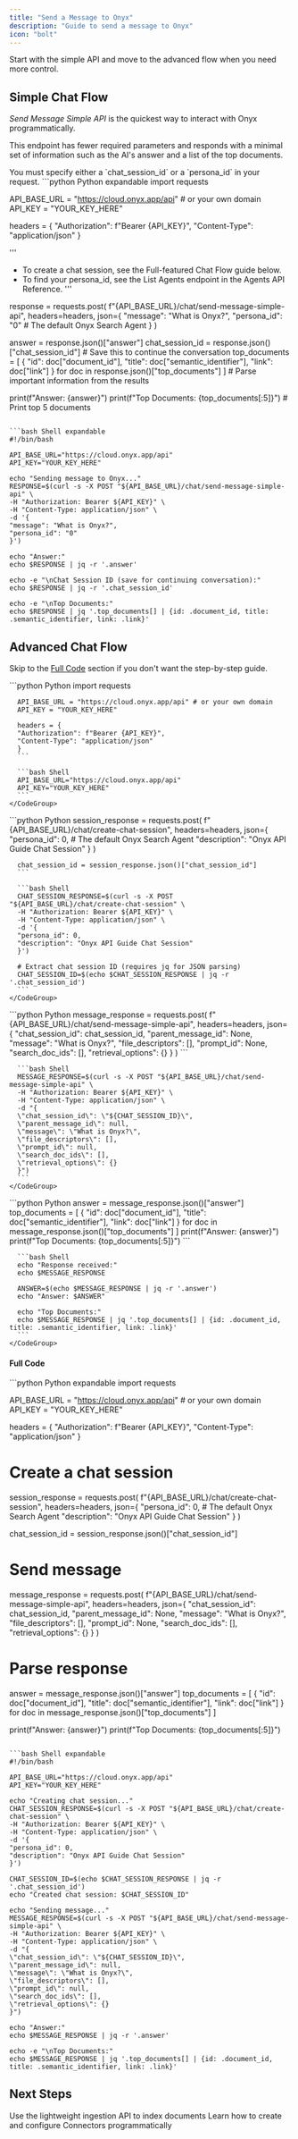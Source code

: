 ```yaml
---
title: "Send a Message to Onyx"
description: "Guide to send a message to Onyx"
icon: "bolt"
---
```


<Tip>
  Start with the simple API and move to the advanced flow when you need more control.
</Tip>

## Simple Chat Flow

*Send Message Simple API* is the quickest way to interact with Onyx programmatically.

This endpoint has fewer required parameters and responds with a minimal set of information such as the AI's answer and a
list of the top documents.

<Note>
  You must specify either a `chat_session_id` or a `persona_id` in your request.
</Note>

<CodeGroup>
  ```python Python expandable
  import requests

  API_BASE_URL = "https://cloud.onyx.app/api" # or your own domain
  API_KEY = "YOUR_KEY_HERE"

  headers = {
  "Authorization": f"Bearer {API_KEY}",
  "Content-Type": "application/json"
  }

  '''
  - To create a chat session, see the Full-featured Chat Flow guide below.
  - To find your persona_id, see the List Agents endpoint in the Agents API Reference.
  '''

  response = requests.post(
  f"{API_BASE_URL}/chat/send-message-simple-api",
  headers=headers,
  json={
  "message": "What is Onyx?",
  "persona_id": "0" # The default Onyx Search Agent
  }
  )

  answer = response.json()["answer"]
  chat_session_id = response.json()["chat_session_id"] # Save this to continue the conversation
  top_documents = [
  {
  "id": doc["document_id"],
  "title": doc["semantic_identifier"],
  "link": doc["link"]
  } for doc in response.json()["top_documents"]
  ] # Parse important information from the results

  print(f"Answer: {answer}")
  print(f"Top Documents: {top_documents[:5]}") # Print top 5 documents
  ```

  ```bash Shell expandable
  #!/bin/bash

  API_BASE_URL="https://cloud.onyx.app/api"
  API_KEY="YOUR_KEY_HERE"

  echo "Sending message to Onyx..."
  RESPONSE=$(curl -s -X POST "${API_BASE_URL}/chat/send-message-simple-api" \
  -H "Authorization: Bearer ${API_KEY}" \
  -H "Content-Type: application/json" \
  -d '{
  "message": "What is Onyx?",
  "persona_id": "0"
  }')

  echo "Answer:"
  echo $RESPONSE | jq -r '.answer'

  echo -e "\nChat Session ID (save for continuing conversation):"
  echo $RESPONSE | jq -r '.chat_session_id'

  echo -e "\nTop Documents:"
  echo $RESPONSE | jq '.top_documents[] | {id: .document_id, title: .semantic_identifier, link: .link}'
  ```
</CodeGroup>

## Advanced Chat Flow

Skip to the [Full Code](#full-code) section if you don't want the step-by-step guide.

<Steps>
  <Step title="Prepare your request">
    <CodeGroup>
      ```python Python
      import requests

      API_BASE_URL = "https://cloud.onyx.app/api" # or your own domain
      API_KEY = "YOUR_KEY_HERE"

      headers = {
      "Authorization": f"Bearer {API_KEY}",
      "Content-Type": "application/json"
      }
      ```

      ```bash Shell
      API_BASE_URL="https://cloud.onyx.app/api"
      API_KEY="YOUR_KEY_HERE"
      ```
    </CodeGroup>
  </Step>

  <Step title="Create a chat session">
    <CodeGroup>
      ```python Python
      session_response = requests.post(
      f"{API_BASE_URL}/chat/create-chat-session",
      headers=headers,
      json={
      "persona_id": 0, # The default Onyx Search Agent
      "description": "Onyx API Guide Chat Session"
      }
      )

      chat_session_id = session_response.json()["chat_session_id"]
      ```

      ```bash Shell
      CHAT_SESSION_RESPONSE=$(curl -s -X POST "${API_BASE_URL}/chat/create-chat-session" \
      -H "Authorization: Bearer ${API_KEY}" \
      -H "Content-Type: application/json" \
      -d '{
      "persona_id": 0,
      "description": "Onyx API Guide Chat Session"
      }')

      # Extract chat session ID (requires jq for JSON parsing)
      CHAT_SESSION_ID=$(echo $CHAT_SESSION_RESPONSE | jq -r '.chat_session_id')
      ```
    </CodeGroup>
  </Step>

  <Step title="Send message">
    <CodeGroup>
      ```python Python
      message_response = requests.post(
      f"{API_BASE_URL}/chat/send-message-simple-api",
      headers=headers,
      json={
      "chat_session_id": chat_session_id,
      "parent_message_id": None,
      "message": "What is Onyx?",
      "file_descriptors": [],
      "prompt_id": None,
      "search_doc_ids": [],
      "retrieval_options": {}
      }
      )
      ```

      ```bash Shell
      MESSAGE_RESPONSE=$(curl -s -X POST "${API_BASE_URL}/chat/send-message-simple-api" \
      -H "Authorization: Bearer ${API_KEY}" \
      -H "Content-Type: application/json" \
      -d "{
      \"chat_session_id\": \"${CHAT_SESSION_ID}\",
      \"parent_message_id\": null,
      \"message\": \"What is Onyx?\",
      \"file_descriptors\": [],
      \"prompt_id\": null,
      \"search_doc_ids\": [],
      \"retrieval_options\": {}
      }")
      ```
    </CodeGroup>
  </Step>

  <Step title="Parse response">
    <CodeGroup>
      ```python Python
      answer = message_response.json()["answer"]
      top_documents = [
      {
      "id": doc["document_id"],
      "title": doc["semantic_identifier"],
      "link": doc["link"]
      } for doc in message_response.json()["top_documents"]
      ]
      print(f"Answer: {answer}")
      print(f"Top Documents: {top_documents[:5]}")
      ```

      ```bash Shell
      echo "Response received:"
      echo $MESSAGE_RESPONSE

      ANSWER=$(echo $MESSAGE_RESPONSE | jq -r '.answer')
      echo "Answer: $ANSWER"

      echo "Top Documents:"
      echo $MESSAGE_RESPONSE | jq '.top_documents[] | {id: .document_id, title: .semantic_identifier, link: .link}'
      ```
    </CodeGroup>
  </Step>
</Steps>

#### Full Code

<CodeGroup>
  ```python Python expandable
  import requests

  API_BASE_URL = "https://cloud.onyx.app/api" # or your own domain
  API_KEY = "YOUR_KEY_HERE"

  headers = {
  "Authorization": f"Bearer {API_KEY}",
  "Content-Type": "application/json"
  }

  # Create a chat session
  session_response = requests.post(
  f"{API_BASE_URL}/chat/create-chat-session",
  headers=headers,
  json={
  "persona_id": 0, # The default Onyx Search Agent
  "description": "Onyx API Guide Chat Session"
  }
  )

  chat_session_id = session_response.json()["chat_session_id"]

  # Send message
  message_response = requests.post(
  f"{API_BASE_URL}/chat/send-message-simple-api",
  headers=headers,
  json={
  "chat_session_id": chat_session_id,
  "parent_message_id": None,
  "message": "What is Onyx?",
  "file_descriptors": [],
  "prompt_id": None,
  "search_doc_ids": [],
  "retrieval_options": {}
  }
  )

  # Parse response
  answer = message_response.json()["answer"]
  top_documents = [
  {
  "id": doc["document_id"],
  "title": doc["semantic_identifier"],
  "link": doc["link"]
  } for doc in message_response.json()["top_documents"]
  ]

  print(f"Answer: {answer}")
  print(f"Top Documents: {top_documents[:5]}")
  ```

  ```bash Shell expandable
  #!/bin/bash

  API_BASE_URL="https://cloud.onyx.app/api"
  API_KEY="YOUR_KEY_HERE"

  echo "Creating chat session..."
  CHAT_SESSION_RESPONSE=$(curl -s -X POST "${API_BASE_URL}/chat/create-chat-session" \
  -H "Authorization: Bearer ${API_KEY}" \
  -H "Content-Type: application/json" \
  -d '{
  "persona_id": 0,
  "description": "Onyx API Guide Chat Session"
  }')

  CHAT_SESSION_ID=$(echo $CHAT_SESSION_RESPONSE | jq -r '.chat_session_id')
  echo "Created chat session: $CHAT_SESSION_ID"

  echo "Sending message..."
  MESSAGE_RESPONSE=$(curl -s -X POST "${API_BASE_URL}/chat/send-message-simple-api" \
  -H "Authorization: Bearer ${API_KEY}" \
  -H "Content-Type: application/json" \
  -d "{
  \"chat_session_id\": \"${CHAT_SESSION_ID}\",
  \"parent_message_id\": null,
  \"message\": \"What is Onyx?\",
  \"file_descriptors\": [],
  \"prompt_id\": null,
  \"search_doc_ids\": [],
  \"retrieval_options\": {}
  }")

  echo "Answer:"
  echo $MESSAGE_RESPONSE | jq -r '.answer'

  echo -e "\nTop Documents:"
  echo $MESSAGE_RESPONSE | jq '.top_documents[] | {id: .document_id, title: .semantic_identifier, link: .link}'
  ```
</CodeGroup>

## Next Steps

<CardGroup cols={2}>
  <Card title="Guide: Use the Ingestion API" icon="upload" href="/developers/guides/index_files_ingestion_api">
    Use the lightweight ingestion API to index documents
  </Card>

  <Card title="Guide: Create a Connector" icon="link" href="/developers/guides/create_connector">
    Learn how to create and configure Connectors programmatically
  </Card>
</CardGroup>
